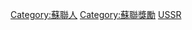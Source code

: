 {{Commonscat|Recipients of Soviet Union civil awards and decorations}}

[[Category:蘇聯人|Category:蘇聯人]]
[[Category:蘇聯獎勵|Category:蘇聯獎勵]]
[[Category:各國榮譽獲得者|USSR]]